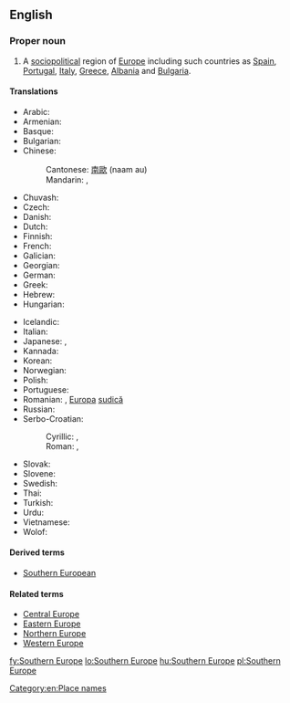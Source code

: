 ==English==
{{wikipedia}}

===Proper noun===
{{en-proper noun|head=[[southern|Southern]] [[Europe]]}}

# A [[sociopolitical]] region of [[Europe]] including such countries as [[Spain]], [[Portugal]], [[Italy]], [[Greece]], [[Albania]] and [[Bulgaria]].

====Translations====
{{trans-top|Southern Europe}}
* Arabic: {{t-|ar|أوروبا الجنوبية|f|tr='urúbba al-janubíyya|sc=Arab}}
* Armenian: {{t-|hy|Հարավային Եվրոպա|tr=Haravayin Evropa|sc=Armn}}
* Basque: {{t-|eu|Hegoaldeko Europa}}
* Bulgarian: {{t-|bg|Южна Европа|tr=Južna Evropa|sc=Cyrl}}
* Chinese:
*: Cantonese: [[南歐]] (naam au)
*: Mandarin: {{t|cmn|南歐|sc=Hani}}, {{t|cmn|南欧|tr=Nán-Ōu|sc=Hani}}
* Chuvash: {{tø|cv|Кăнтăр Европа|sc=Cyrl}}
* Czech: {{t-|cs|jižní Evropa|f}}
* Danish: {{t-|da|Sydeuropa}}
* Dutch: {{t-|nl|Zuid-Europa}}
* Finnish: {{t+|fi|Etelä-Eurooppa}}
* French: {{t+|fr|Europe du Sud}}
* Galician: {{t-|gl|Europa meridional|f}}
* Georgian: {{t-|ka|სამხრეთი ევროპა}}
* German: {{t+|de|Südeuropa|n}}
* Greek: {{t-|el|Νότια Ευρώπη|f|tr=Nótia Evrópi|sc=Grek}}
* Hebrew: {{t-|he|דרום אירופה|m|tr=d'róm eirópah|sc=Hebr}}
* Hungarian: {{t+|hu|Dél-Európa}}
{{trans-mid}}
* Icelandic: {{t+|is|Suður-Evrópa}}
* Italian: {{t-|it|Europa meridionale}}
* Japanese: {{t-|ja|南欧|tr=なんおう, Nan'ō|sc=Jpan}}, {{t-|ja|南ヨーロッパ|tr=Minami-Yōroppa|sc=Jpan}}
* Kannada: {{t-|kn|ದಕ್ಷಿಣ ಯುರೋಪ್}}
* Korean: {{t+|ko|남유럽|tr=Nam-Yureop|sc=Hang}}
* Norwegian: {{t-|no|Syd-Europa}}
* Polish: {{t-|pl|Europa Południowa|f}}
* Portuguese: {{t-|pt|Europa meridional}}
* Romanian: {{t-|ro|Europa de Sud|f}}, [[Europa]] [[sud|sudică]] {{f}}
* Russian: {{t-|ru|Южная Европа|f|tr=Júžnaja Jevrópa|sc=Cyrl}}
* Serbo-Croatian:
*: Cyrillic: {{t-|sh|Јужна Европа|sc=Cyrl}}, {{t-|sh|Јужна Еуропа|sc=Cyrl}}
*: Roman: {{t-|sh|Južna Evropa|f}}, {{t-|sh|Južna Europa|f}}
* Slovak: {{t-|sk|Južná Európa}}
* Slovene: {{t-|sl|Južna Evropa}}
* Swedish: {{t+|sv|Sydeuropa}}
* Thai: {{t-|th|ยุโรปใต้}}
* Turkish: {{t+|tr|Güney Avrupa}}
* Urdu: {{t-|ur|جنوبی یورپ|sc=ur-Arab}}
* Vietnamese: {{t-|vi|Nam Âu}}
* Wolof: {{t-|wo|Bëj-saalumu Tugal}}
{{trans-bottom}}

====Derived terms====
* [[Southern European]]

====Related terms====
* [[Central Europe]]
* [[Eastern Europe]]
* [[Northern Europe]]
* [[Western Europe]]

[[Category:en:Place names]]

[[fy:Southern Europe]]
[[lo:Southern Europe]]
[[hu:Southern Europe]]
[[pl:Southern Europe]]